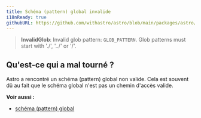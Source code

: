 ```yaml
---
title: Schéma (pattern) global invalide
i18nReady: true
githubURL: https://github.com/withastro/astro/blob/main/packages/astro/src/core/errors/errors-data.ts
---
```


> **InvalidGlob**: Invalid glob pattern: `GLOB_PATTERN`. Glob patterns must start with './', '../' or '/'.

## Qu'est-ce qui a mal tourné ?
Astro a rencontré un schéma (pattern) global non valide. Cela est souvent dû au fait que le schéma global n'est pas un chemin d'accès valide.

**Voir aussi :**
-  [schéma (pattern) global](/fr/guides/imports/#motifs-glob)
